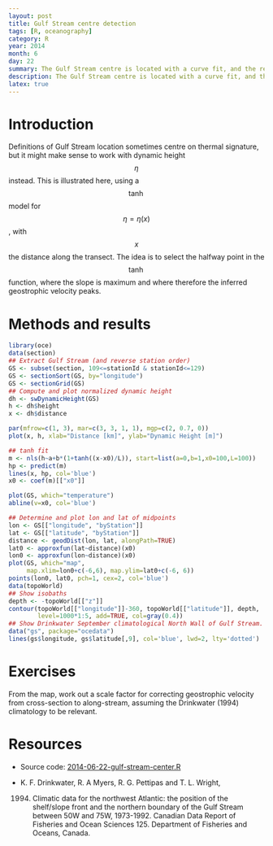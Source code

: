 ```yaml
---
layout: post
title: Gulf Stream centre detection
tags: [R, oceanography]
category: R
year: 2014
month: 6
day: 22
summary: The Gulf Stream centre is located with a curve fit, and the results compared with climatology.
description: The Gulf Stream centre is located with a curve fit, and the results compared with climatology.
latex: true
---
```


# Introduction

Definitions of Gulf Stream location sometimes centre on thermal signature, but it might make sense to work with dynamic height $$\eta$$ instead.  This is illustrated here, using a $$\tanh$$ model for $$\eta=\eta(x)$$, with $$x$$ the distance along the transect.  The idea is to select the halfway point in the $$\tanh$$ function, where the slope is maximum and where therefore the inferred geostrophic velocity peaks.

# Methods and results

```r
library(oce)
data(section)
## Extract Gulf Stream (and reverse station order)
GS <- subset(section, 109<=stationId & stationId<=129)
GS <- sectionSort(GS, by="longitude")
GS <- sectionGrid(GS)
## Compute and plot normalized dynamic height
dh <- swDynamicHeight(GS)
h <- dh$height
x <- dh$distance

par(mfrow=c(1, 3), mar=c(3, 3, 1, 1), mgp=c(2, 0.7, 0))
plot(x, h, xlab="Distance [km]", ylab="Dynamic Height [m]")

## tanh fit
m <- nls(h~a+b*(1+tanh((x-x0)/L)), start=list(a=0,b=1,x0=100,L=100))
hp <- predict(m)
lines(x, hp, col='blue')
x0 <- coef(m)[["x0"]]

plot(GS, which="temperature")
abline(v=x0, col='blue')

## Determine and plot lon and lat of midpoints
lon <- GS[["longitude", "byStation"]]
lat <- GS[["latitude", "byStation"]]
distance <- geodDist(lon, lat, alongPath=TRUE)
lat0 <- approxfun(lat~distance)(x0)
lon0 <- approxfun(lon~distance)(x0)
plot(GS, which="map",
     map.xlim=lon0+c(-6,6), map.ylim=lat0+c(-6, 6))
points(lon0, lat0, pch=1, cex=2, col='blue')
data(topoWorld)
## Show isobaths
depth <- -topoWorld[["z"]]
contour(topoWorld[["longitude"]]-360, topoWorld[["latitude"]], depth,
        level=1000*1:5, add=TRUE, col=gray(0.4))
## Show Drinkwater September climatological North Wall of Gulf Stream.
data("gs", package="ocedata")
lines(gs$longitude, gs$latitude[,9], col='blue', lwd=2, lty='dotted')
```

# Exercises

From the map, work out a scale factor for correcting geostrophic velocity from cross-section to along-stream, assuming the Drinkwater (1994) climatology to be relevant.

# Resources

* Source code: [2014-06-22-gulf-stream-center.R]({{ site.url }}/assets/2014-06-22-gulf-stream-center.R)

* K. F. Drinkwater, R. A Myers, R. G. Pettipas and T. L. Wright,
    1994.  Climatic data for the northwest Atlantic: the position of the
       shelf/slope front and the northern boundary of the Gulf Stream between
       50W and 75W, 1973-1992.  Canadian Data Report of Fisheries and Ocean
       Sciences 125.  Department of Fisheries and Oceans, Canada. 

